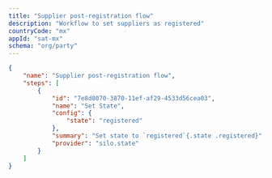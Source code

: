 ```yaml
---
title: "Supplier post-registration flow"
description: "Workflow to set suppliers as registered"
countryCode: "mx"
appId: "sat-mx"
schema: "org/party"
---
```


```json
{
    "name": "Supplier post-registration flow",
    "steps": [
        {
            "id": "7e8d8070-3870-11ef-af29-4533d56cea03",
            "name": "Set State",
            "config": {
                "state": "registered"
            },
            "summary": "Set state to `registered`{.state .registered}",
            "provider": "silo.state"
        }
    ]
}
```